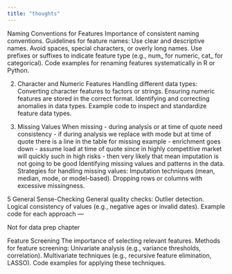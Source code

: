 ```yaml
---
title: "thoughts"
---
```


Naming Conventions for Features Importance of consistent naming conventions. Guidelines for feature names: Use clear and descriptive names. Avoid spaces, special characters, or overly long names. Use prefixes or suffixes to indicate feature type (e.g., num\_ for numeric, cat\_ for categorical). Code examples for renaming features systematically in R or Python.

2.  Character and Numeric Features Handling different data types: Converting character features to factors or strings. Ensuring numeric features are stored in the correct format. Identifying and correcting anomalies in data types. Example code to inspect and standardize feature data types.


4.  Missing Values When missing - during analysis or at time of quote need consistency - if during analysis we replace with mode but at time of quote there is a line in the table for missing example - enrichment goes down - assume load at time of quote since in highly competitive market will quickly such in high risks - then very likely that mean imputation is not going to be good Identifying missing values and patterns in the data. Strategies for handling missing values: Imputation techniques (mean, median, mode, or model-based). Dropping rows or columns with excessive missingness.

5 General Sense-Checking General quality checks: Outlier detection. Logical consistency of values (e.g., negative ages or invalid dates). Example code for each approach ---


Not for data prep chapter

Feature Screening The importance of selecting relevant features. Methods for feature screening: Univariate analysis (e.g., variance thresholds, correlation). Multivariate techniques (e.g., recursive feature elimination, LASSO). Code examples for applying these techniques.
